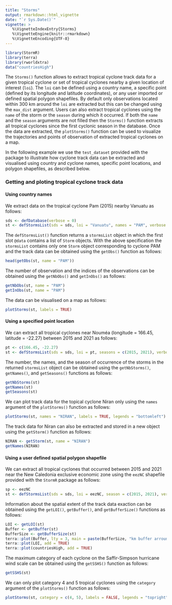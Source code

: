 ```yaml
---
title: "Storms"
output: rmarkdown::html_vignette
date: "`r Sys.Date()`"
vignette: >
   %\VignetteIndexEntry{Storms}
   %\VignetteEngine{knitr::rmarkdown}
   %\VignetteEncoding{UTF-8}
---
```





``` r
library(StormR)
library(terra)
library(rworldxtra)
data("countriesHigh")
```

The `Storms()` function allows to extract tropical cyclone track data for a
given tropical cyclone or set of tropical cyclones nearby a given location of
interest (`loi`). The `loi` can be defined using a country name, a specific
point (defined by its longitude and latitude coordinates), or any user imported
or defined spatial polygon shapefiles. By default only observations located
within 300 km around the `loi` are extracted but this can be changed using the
`max_dist` argument. Users can also extract tropical cyclones using the `name`
of the storm or the `season` during which it occurred. If both the `name` and
the `season` arguments are not filled then the `Storms()` function extracts all
tropical cyclones since the first cyclonic season in the database. Once the data
are extracted, the `plotStorms()` function can be used to visualize the
trajectories and points of observation of extracted tropical cyclones on a map.

In the following example we use the `test_dataset` provided with the package to
illustrate how cyclone track data can be extracted and visualised using country
and cyclone names, specific point locations, and polygon shapefiles, as
described below.

### Getting and ploting tropical cyclone track data

#### Using country names

We extract data on the tropical cyclone Pam (2015) nearby Vanuatu as follows:  

``` r
sds <- defDatabase(verbose = 0)
st <- defStormsList(sds = sds, loi = "Vanuatu", names = "PAM", verbose = 0)
```

The `defStormsList()` function returns a `stormsList` object in which the first slot
`@data` contains a list of `Storm` objects. With the above specification the
`stormsList` contains only one `Storm` object corresponding to cyclone PAM and
the track data can be obtained using the `getObs()` function as follows:

``` r
head(getObs(st, name = "PAM"))
```

The number of observation and the indices of the observations can be obtained
using the `getNbObs()` and `getInObs()` as follows:

``` r
getNbObs(st, name = "PAM")
getInObs(st, name = "PAM")
```

The data can be visualised on a map as follows:

``` r
plotStorms(st, labels = TRUE)
```

#### Using a specified point location

We can extract all tropical cyclones near Nouméa (longitude = 166.45, latitude =
-22.27) between 2015 and 2021 as follows:

``` r
pt <- c(166.45, -22.27)
st <- defStormsList(sds = sds, loi = pt, seasons = c(2015, 2021), verbose = 0)
```

The number, the names, and the season of occurrence of the storms in the
returned `stormsList` object can be obtained using the `getNbStorms()`,
`getNames()`, and `getSeasons()` functions as follows:

``` r
getNbStorms(st)
getNames(st)
getSeasons(st)
```

We can plot track data for the topical cyclone Niran only using the `names`
argument of the `plotStorms()` function as follows:

``` r
plotStorms(st, names = "NIRAN", labels = TRUE, legends = "bottomleft")
```

The track data for Niran can also be extracted and stored in a new object using
the `getStorm()` function as follows:

``` r
NIRAN <- getStorm(st, name = "NIRAN")
getNames(NIRAN)
```

#### Using a user defined spatial polygon shapefile 

We can extract all tropical cyclones that occurred between 2015 and 2021 near
the New Caledonia exclusive economic zone using the `eezNC` shapefile provided
with the `StormR` package as follows:

``` r
sp <- eezNC
st <- defStormsList(sds = sds, loi = eezNC, season = c(2015, 2021), verbose = 0)
```

Information about the spatial extent of the track data exaction can be obtained
using the `getLOI()`, `getBuffer()`, and `getBufferSize()` functions as follows:

``` r
LOI <- getLOI(st)
Buffer <- getBuffer(st)
BufferSize <- getBufferSize(st)
terra::plot(Buffer, lty = 3, main = paste(BufferSize, "km buffer arround New Caledonian EEZ", sep = " "))
terra::plot(LOI, add = TRUE)
terra::plot(countriesHigh, add = TRUE)
```

The maximum category of each cyclone on the Saffir-Simpson hurricane wind scale
can be obtained using the `getSSHS()` function as follows:

``` r
getSSHS(st)
```

We can only plot category 4 and 5 tropical cyclones using the `category`
argument of the `plotStorms()` function as follows:

``` r
plotStorms(st, category = c(4, 5), labels = FALSE, legends = "topright")
```

